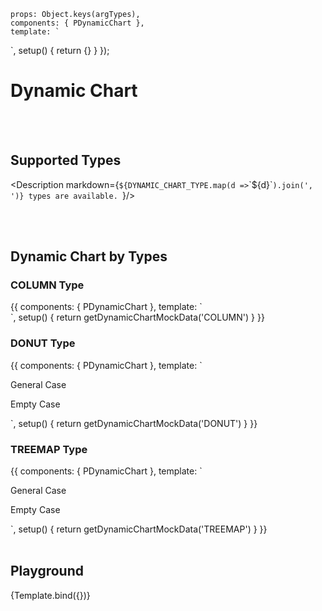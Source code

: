 

<Meta title='Data Display/Dynamic/Dynamic Chart' argTypes={getDynamicChartArgTypes()}
/>


    props: Object.keys(argTypes),
    components: { PDynamicChart },
    template: `
<div class="h-full w-full overflow p-8">
    <p-dynamic-chart
        :type="type"
        :loading="loading"
        :data="data"
        :value-options="valueOptions"
        :name-options="nameOptions"
        style="height: 500px;"
    >
    </p-dynamic-chart>
</div>
    `,
    setup() {
        return {}
    }
});


# Dynamic Chart
<br/>
<br/>

## Supported Types

<Description markdown={`
${DYNAMIC_CHART_TYPE.map(d => `\`${d}\``).join(', ')} types are available.
`}/>

<br/>
<br/>

## Dynamic Chart by Types

### COLUMN Type

<Canvas>
    <Story name="COLUMN Type" >
{{
    components: { PDynamicChart },
    template: `
<div class="h-full w-full overflow p-8">
    <p-dynamic-chart
        type="COLUMN"
        :data="data"
        style="height: 500px;"
    >
    </p-dynamic-chart>
</div>
    `,
    setup() {
        return getDynamicChartMockData('COLUMN')
    }
}}
    </Story>
</Canvas>


### DONUT Type

<Canvas>
    <Story name="DONUT Type" >
{{
    components: { PDynamicChart },
    template: `
<div class="h-full w-full overflow p-8">
    <p class="font-bold text-lg my-4">General Case</p>
    <p-dynamic-chart
            type="DONUT"
            :data="data"
            style="height: 500px;"
        >
        </p-dynamic-chart>
    <p class="font-bold text-lg my-4">Empty Case</p>
    <p-dynamic-chart
            type="DONUT"
            :data="[]"
            style="height: 500px;"
        >
        </p-dynamic-chart>
    </div>
    `,
    setup() {
        return getDynamicChartMockData('DONUT')
    }
}}
    </Story>
</Canvas>

### TREEMAP Type


<Canvas>
    <Story name="TREEMAP Type" >
{{
    components: { PDynamicChart },
    template: `
<div class="h-full w-full overflow p-8">
    <p class="font-bold text-lg my-4">General Case</p>
    <p-dynamic-chart
        type="TREEMAP"
        :data="data"
        style="height: 500px;"
    >
    </p-dynamic-chart>
    <p class="font-bold text-lg my-4">Empty Case</p>
    <p-dynamic-chart
        type="TREEMAP"
        :data="[]"
        style="height: 500px;"
    >
    </p-dynamic-chart>
</div>
    `,
    setup() {
        return getDynamicChartMockData('TREEMAP')
    }
}}
    </Story>
</Canvas>

<br/>
<br/>

## Playground

<Canvas>
    <Story name="Playground" args={{
        data: getDynamicChartMockData('COLUMN').data
    }}>
        {Template.bind({})}
    </Story>
</Canvas>

<ArgsTable story="Playground"/>
